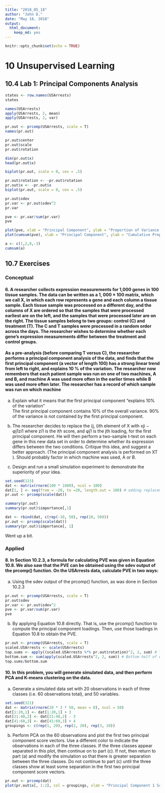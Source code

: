 ```yaml
---
title: "2018_05_18"
author: "John D."
date: "May 18, 2018"
output:
  html_document:
    keep_md: yes
---
```


```r
knitr::opts_chunk$set(echo = TRUE)
```

# 10 Unsupervised Learning

## 10.4 Lab 1: Principal Components Analysis

```r
states <- row.names(USArrests)
states

names(USArrests)
apply(USArrests, 2, mean)
apply(USArrests, 2, var)

pr.out <- prcomp(USArrests, scale = T)
names(pr.out)

pr.out$center
pr.out$scale
pr.out$rotation

dim(pr.out$x)
head(pr.out$x)

biplot(pr.out, scale = 0, cex = .5)

pr.out$rotation <- -pr.out$rotation
pr.out$x <- -pr.out$x
biplot(pr.out, scale = 0, cex = .5)

pr.out$sdev
pr.var <- pr.out$sdev^2
pr.var

pve <- pr.var/sum(pr.var)
pve

plot(pve, xlab = "Principal Component", ylab = "Proportion of Variance Explained", ylim = c(0,1), type = "b")
plot(cumsum(pve), xlab = "Principal Component", ylab = "Cumulative Proportion of Variance Explained", ylim = c(0,1), type = "b")

a <- c(1,2,8,-3)
cumsum(a)
```

## 10.7 Exercises

### Conceptual

#### 6. A researcher collects expression measurements for 1,000 genes in 100 tissue samples. The data can be written as a 1, 000 × 100 matrix, which we call X, in which each row represents a gene and each column a tissue sample. Each tissue sample was processed on a different day, and the columns of X are ordered so that the samples that were processed earliest are on the left, and the samples that were processed later are on the right. The tissue samples belong to two groups: control (C) and treatment (T). The C and T samples were processed in a random order across the days. The researcher wishes to determine whether each gene’s expression measurements differ between the treatment and control groups.
#### As a pre-analysis (before comparing T versus C), the researcher performs a principal component analysis of the data, and finds that the first principal component (a vector of length 100) has a strong linear trend from left to right, and explains 10 % of the variation. The researcher now remembers that each patient sample was run on one of two machines, A and B, and machine A was used more often in the earlier times while B was used more often later. The researcher has a record of which sample was run on which machine

  (a) Explain what it means that the first principal component “explains
10% of the variation”  
  The first principal component contains 10% of the overall variance. 90% of the variance is not contained by the first principal component.
  
  (b) The researcher decides to replace the (j, i)th element of X with xji − φj1zi1 where zi1 is the ith score, and φj1 is the jth loading, for the first principal component. He will then perform a two-sample t-test on each gene in this new data set in order to determine whether its expression differs between the two conditions. Critique this idea, and suggest a better approach. (The principal component analysis is performed on XT ). 
  Should probably factor in which machine was used, A or B.
  
  (c) Design and run a small simulation experiment to demonstrate the superiority of your idea.  
  
```r
set.seed(123)
dat <- matrix(rnorm(100 * 1000), ncol = 100)
dat[1, ] <- seq(from = -20, to =20, length.out = 100) # adding replacement
pr.out <- prcomp(scale(dat))

summary(pr.out)
summary(pr.out)$importance[,1]

dat <- rbind(dat, c(rep(-10, 50), rep(10, 50)))
pr.out <- prcomp(scale(dat))
summary(pr.out)$importance[, 1]
```
  Went up a bit.
  
### Applied

#### 8. In Section 10.2.3, a formula for calculating PVE was given in Equation 10.8. We also saw that the PVE can be obtained using the sdev output of the prcomp() function. On the USArrests data, calculate PVE in two ways:

  (a) Using the sdev output of the prcomp() function, as was done in
Section 10.2.3  
```r
pr.out <- prcomp(USArrests, scale = T)
pr.out$sdev
pr.var <- pr.out$sdev^2
pve <- pr.var/sum(pr.var)
pve
```
  (b) By applying Equation 10.8 directly. That is, use the prcomp() function to compute the principal component loadings. Then, use those loadings in Equation 10.8 to obtain the PVE.  
```r
pr.out <- prcomp(USArrests, scale = T)
scaled.USArrests <- scale(USArrests)
top.sums <- apply((scaled.USArrests %*% pr.out$rotation)^2, 2, sum) # Top half of equation, each pc variance
bottom.sum <- sum(apply(scaled.USArrests^2, 2, sum)) # Bottom half of equation, total variance
top.sums/bottom.sum
```

#### 10. In this problem, you will generate simulated data, and then perform PCA and K-means clustering on the data.

  (a) Generate a simulated data set with 20 observations in each of three classes (i.e. 60 observations total), and 50 variables.  
```r
set.seed(321)
dat <- matrix(rnorm(20 * 3 * 50, mean = 0), ncol = 50)
dat[1:20,1] <- dat[1:20,1] + 3
dat[21:40,2] <- dat[21:40,2] - 3
dat[41:60,3] <- dat[41:60,3] + 4
groupings <- c(rep(1, 20), rep(2, 20), rep(3, 20))
```

  (b) Perform PCA on the 60 observations and plot the first two principal component score vectors. Use a different color to indicate the observations in each of the three classes. If the three classes appear separated in this plot, then continue on to part (c). If not, then return to part (a) and modify the simulation so that there is greater separation between the three classes. Do not continue to part (c) until the three classes show at least some separation in the first two principal component score vectors.
  
```r
pr.out <- prcomp(dat)
plot(pr.out$x[, 1:2], col = groupings, xlab = "Principal Component 1 Score", ylab = "Principal Component 2 Score", pch = 19)
```

